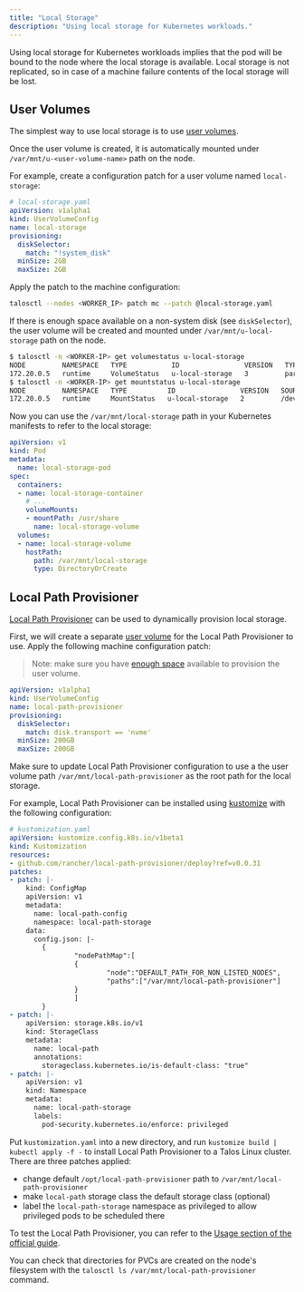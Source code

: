 ```yaml
---
title: "Local Storage"
description: "Using local storage for Kubernetes workloads."
---
```


Using local storage for Kubernetes workloads implies that the pod will be bound to the node where the local storage is available.
Local storage is not replicated, so in case of a machine failure contents of the local storage will be lost.

## User Volumes

The simplest way to use local storage is to use [user volumes](../../configure-your-talos-cluster/storage-and-disk-management/disk-management.mdx#user-volumes).

Once the user volume is created, it is automatically mounted under `/var/mnt/u-<user-volume-name>` path on the node.

For example, create a configuration patch for a user volume named `local-storage`:

```yaml
# local-storage.yaml
apiVersion: v1alpha1
kind: UserVolumeConfig
name: local-storage
provisioning:
  diskSelector:
    match: "!system_disk"
  minSize: 2GB
  maxSize: 2GB
```

Apply the patch to the machine configuration:

```bash
talosctl --nodes <WORKER_IP> patch mc --patch @local-storage.yaml
```

If there is enough space available on a non-system disk (see `diskSelector`), the user volume will be created and mounted under `/var/mnt/u-local-storage` path on the node.

```bash
$ talosctl -n <WORKER-IP> get volumestatus u-local-storage
NODE         NAMESPACE   TYPE           ID                VERSION   TYPE        PHASE   LOCATION         SIZE
172.20.0.5   runtime     VolumeStatus   u-local-storage   3         partition   ready   /dev/nvme0n2p1   2.0 GB
$ talosctl -n <WORKER-IP> get mountstatus u-local-storage
NODE         NAMESPACE   TYPE          ID                VERSION   SOURCE           TARGET                   FILESYSTEM   VOLUME
172.20.0.5   runtime     MountStatus   u-local-storage   2         /dev/nvme0n2p1   /var/mnt/local-storage   xfs          u-local-storage
```

Now you can use the `/var/mnt/local-storage` path in your Kubernetes manifests to refer to the local storage:

```yaml
apiVersion: v1
kind: Pod
metadata:
  name: local-storage-pod
spec:
  containers:
  - name: local-storage-container
    # ...
    volumeMounts:
    - mountPath: /usr/share
      name: local-storage-volume
  volumes:
  - name: local-storage-volume
    hostPath:
      path: /var/mnt/local-storage
      type: DirectoryOrCreate
```

## Local Path Provisioner

[Local Path Provisioner](https://github.com/rancher/local-path-provisioner) can be used to dynamically provision local storage.

First, we will create a separate [user volume](../../configure-your-talos-cluster/storage-and-disk-management/disk-management.mdx#user-volumes) for the Local Path Provisioner to use.
Apply the following machine configuration patch:

> Note: make sure you have [enough space](../../configure-your-talos-cluster/storage-and-disk-management/disk-management.mdx#disk-layout) available to provision the user volume.

```yaml
apiVersion: v1alpha1
kind: UserVolumeConfig
name: local-path-provisioner
provisioning:
  diskSelector:
    match: disk.transport == 'nvme'
  minSize: 200GB
  maxSize: 200GB
```

Make sure to update Local Path Provisioner configuration to use a the user volume path `/var/mnt/local-path-provisioner` as the root path for the local storage.

For example, Local Path Provisioner can be installed using [kustomize](https://kustomize.io/) with the following configuration:

```yaml
# kustomization.yaml
apiVersion: kustomize.config.k8s.io/v1beta1
kind: Kustomization
resources:
- github.com/rancher/local-path-provisioner/deploy?ref=v0.0.31
patches:
- patch: |-
    kind: ConfigMap
    apiVersion: v1
    metadata:
      name: local-path-config
      namespace: local-path-storage
    data:
      config.json: |-
        {
                "nodePathMap":[
                {
                        "node":"DEFAULT_PATH_FOR_NON_LISTED_NODES",
                        "paths":["/var/mnt/local-path-provisioner"]
                }
                ]
        }
- patch: |-
    apiVersion: storage.k8s.io/v1
    kind: StorageClass
    metadata:
      name: local-path
      annotations:
        storageclass.kubernetes.io/is-default-class: "true"
- patch: |-
    apiVersion: v1
    kind: Namespace
    metadata:
      name: local-path-storage
      labels:
        pod-security.kubernetes.io/enforce: privileged
```

Put `kustomization.yaml` into a new directory, and run `kustomize build | kubectl apply -f -` to install Local Path Provisioner to a Talos Linux cluster.
There are three patches applied:

* change default `/opt/local-path-provisioner` path to `/var/mnt/local-path-provisioner`
* make `local-path` storage class the default storage class (optional)
* label the `local-path-storage` namespace as privileged to allow privileged pods to be scheduled there

To test the Local Path Provisioner, you can refer to the [Usage section of the official guide](https://github.com/rancher/local-path-provisioner?tab=readme-ov-file#usage).

You can check that directories for PVCs are created on the node's filesystem with the `talosctl ls /var/mnt/local-path-provisioner` command.
